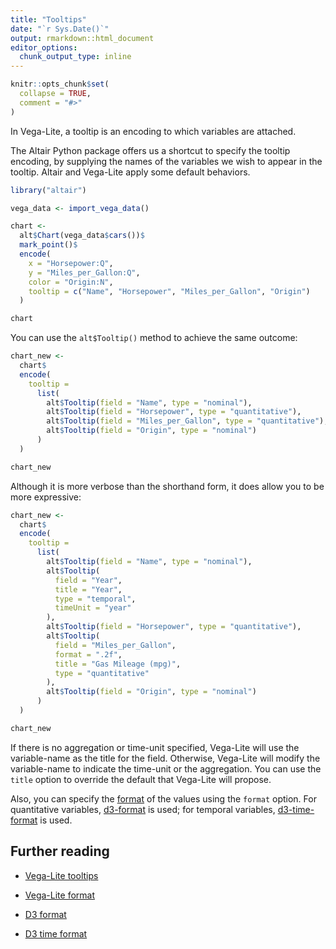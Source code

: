 ```yaml
---
title: "Tooltips"
date: "`r Sys.Date()`"
output: rmarkdown::html_document
editor_options:
  chunk_output_type: inline
---
```


```r
knitr::opts_chunk$set(
  collapse = TRUE,
  comment = "#>"
)
```

In Vega-Lite, a tooltip is an encoding to which variables are attached.

The Altair Python package offers us a shortcut to specify the tooltip encoding, by supplying the names of the variables we wish to appear in the tooltip. Altair and Vega-Lite apply some default behaviors.

```r
library("altair")

vega_data <- import_vega_data()

chart <- 
  alt$Chart(vega_data$cars())$
  mark_point()$
  encode(
    x = "Horsepower:Q",
    y = "Miles_per_Gallon:Q",
    color = "Origin:N",
    tooltip = c("Name", "Horsepower", "Miles_per_Gallon", "Origin")
  )

chart
```

You can use the `alt$Tooltip()` method to achieve the same outcome:

```r
chart_new <- 
  chart$
  encode(
    tooltip = 
      list(
        alt$Tooltip(field = "Name", type = "nominal"),
        alt$Tooltip(field = "Horsepower", type = "quantitative"),
        alt$Tooltip(field = "Miles_per_Gallon", type = "quantitative"),
        alt$Tooltip(field = "Origin", type = "nominal")
      )
  )

chart_new
```

Although it is more verbose than the shorthand form, it does allow you to be more expressive:

```r
chart_new <- 
  chart$
  encode(
    tooltip = 
      list(
        alt$Tooltip(field = "Name", type = "nominal"),
        alt$Tooltip(
          field = "Year",
          title = "Year",
          type = "temporal", 
          timeUnit = "year"
        ),
        alt$Tooltip(field = "Horsepower", type = "quantitative"),
        alt$Tooltip(
          field = "Miles_per_Gallon", 
          format = ".2f",
          title = "Gas Mileage (mpg)",
          type = "quantitative"
        ),
        alt$Tooltip(field = "Origin", type = "nominal")
      )
  )

chart_new
```

If there is no aggregation or time-unit specified, Vega-Lite will use the variable-name as the title for the field. Otherwise, Vega-Lite will modify the variable-name to indicate the time-unit or the aggregation. You can use the `title` option to override the default that Vega-Lite will propose.

Also, you can specify the [format](https://vega.github.io/vega-lite/docs/format.html) of the values using the `format` option. For quantitative variables, [d3-format](https://github.com/d3/d3-format) is used; for temporal variables, [d3-time-format](https://github.com/d3/d3-time-format) is used.

## Further reading

- [Vega-Lite tooltips](https://vega.github.io/vega-lite/docs/tooltip.html)

- [Vega-Lite format](https://vega.github.io/vega-lite/docs/format.html)

- [D3 format](https://github.com/d3/d3-format)

- [D3 time format](https://github.com/d3/d3-time-format)

